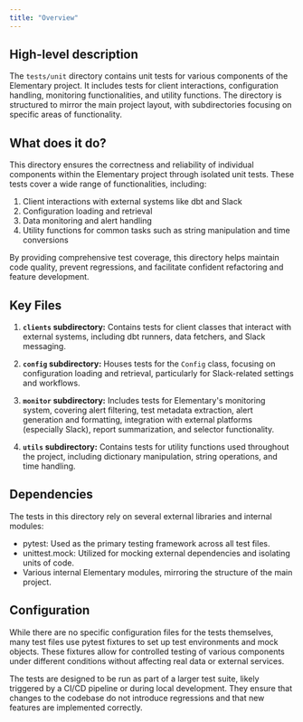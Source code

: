 ```yaml
---
title: "Overview"
---
```


## High-level description
The `tests/unit` directory contains unit tests for various components of the Elementary project. It includes tests for client interactions, configuration handling, monitoring functionalities, and utility functions. The directory is structured to mirror the main project layout, with subdirectories focusing on specific areas of functionality.

## What does it do?
This directory ensures the correctness and reliability of individual components within the Elementary project through isolated unit tests. These tests cover a wide range of functionalities, including:

1. Client interactions with external systems like dbt and Slack
2. Configuration loading and retrieval
3. Data monitoring and alert handling
4. Utility functions for common tasks such as string manipulation and time conversions

By providing comprehensive test coverage, this directory helps maintain code quality, prevent regressions, and facilitate confident refactoring and feature development.

## Key Files
1. **`clients` subdirectory:** Contains tests for client classes that interact with external systems, including dbt runners, data fetchers, and Slack messaging.

2. **`config` subdirectory:** Houses tests for the `Config` class, focusing on configuration loading and retrieval, particularly for Slack-related settings and workflows.

3. **`monitor` subdirectory:** Includes tests for Elementary's monitoring system, covering alert filtering, test metadata extraction, alert generation and formatting, integration with external platforms (especially Slack), report summarization, and selector functionality.

4. **`utils` subdirectory:** Contains tests for utility functions used throughout the project, including dictionary manipulation, string operations, and time handling.

## Dependencies
The tests in this directory rely on several external libraries and internal modules:

- pytest: Used as the primary testing framework across all test files.
- unittest.mock: Utilized for mocking external dependencies and isolating units of code.
- Various internal Elementary modules, mirroring the structure of the main project.

## Configuration
While there are no specific configuration files for the tests themselves, many test files use pytest fixtures to set up test environments and mock objects. These fixtures allow for controlled testing of various components under different conditions without affecting real data or external services.

The tests are designed to be run as part of a larger test suite, likely triggered by a CI/CD pipeline or during local development. They ensure that changes to the codebase do not introduce regressions and that new features are implemented correctly.